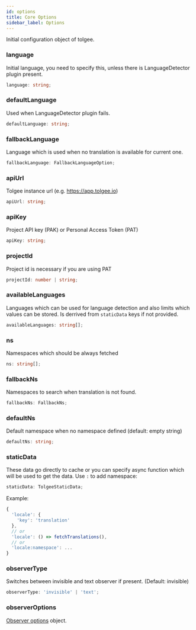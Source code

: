 ```yaml
---
id: options
title: Core Options
sidebar_label: Options
---
```


Initial configuration object of tolgee.

### language

Initial language, you need to specify this, unless there is LanguageDetector plugin present.

```ts
language: string;
```

### defaultLanguage

Used when LanguageDetector plugin fails.

```ts
defaultLanguage: string;
```

### fallbackLanguage

Language which is used when no translation is available for current one.

```ts
fallbackLanguage: FallbackLanguageOption;
```

### apiUrl

Tolgee instance url (e.g. https://app.tolgee.io)

```ts
apiUrl: string;
```

### apiKey

Project API key (PAK) or Personal Access Token (PAT)

```ts
apiKey: string;
```

### projectId

Project id is necessary if you are using PAT

```ts
projectId: number | string;
```

### availableLanguages

Languages which can be used for language detection
and also limits which values can be stored. Is derrived from `staticData` keys if not provided.

```ts
availableLanguages: string[];
```

### ns

Namespaces which should be always fetched

```ts
ns: string[];
```

### fallbackNs

Namespaces to search when translation is not found.

```ts
fallbackNs: FallbackNs;
```

### defaultNs

Default namespace when no namespace defined (default: empty string)

```ts
defaultNs: string;
```

### staticData

These data go directly to cache or you can specify async
function which will be used to get the data. Use `:` to add namespace:

```ts
staticData: TolgeeStaticData;
```

Example:

```ts
{
  'locale': {
    'key': 'translation'
  },
  // or
  'locale': () => fetchTranslations(),
  // or
  'locale:namespace': ...
}
```

### observerType

Switches between invisible and text observer if present. (Default: invisible)

```ts
observerType: 'invisible' | 'text';
```

### observerOptions

[Observer options](./observer-options) object.

